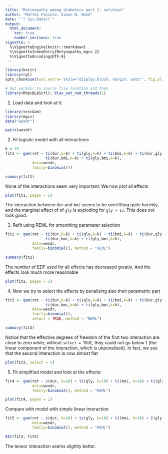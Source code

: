 ```yaml
---
title: "Retinopathy among diabetics part 2: solution"
author: "Matteo Fasiolo, Simon N. Wood"
date: "`r Sys.Date()`"
output: 
  html_document:
    toc: true
    number_sections: true
vignette: >
  %\VignetteEngine{knitr::rmarkdown}
  %\VignetteIndexEntry{Retynopathy_mgcv_2}
  %\VignetteEncoding{UTF-8}
---
```

  
```r
library(knitr)
library(rgl)
opts_chunk$set(out.extra='style="display:block; margin: auto"', fig.align="center", tidy=FALSE)
```

```r
# Set workdir to source file location and then
library(RhpcBLASctl); blas_set_num_threads(1)
```

1) Load data and look at it:
```r
library(testGam)
library(mgcv)
data("wesdr")

pairs(wesdr)
```

2) Fit logistic model with all interactions
```r
k = 10
fit1 <- gam(ret ~ ti(dur,k=k) + ti(gly,k=k) + ti(bmi,k=k) + ti(dur,gly,k=k)+
                  ti(dur,bmi,k=k) + ti(gly,bmi,k=k), 
            data=wesdr,
            family=binomial())

summary(fit1)
```
None of the interactions seem very important. We now plot all effects
```r
plot(fit1, pages = 1)
```
The interaction between `dur` and `bmi` seems to be overfitting quite horribly, and the marginal effect of of `gly` is exploding for `gly > 17`. This does not look good. 

3) Refit using REML for smoothing parameter selection
```r
fit2 <- gam(ret ~ ti(dur,k=k) + ti(gly,k=k) + ti(bmi,k=k) + ti(dur,gly,k=k)+
                  ti(dur,bmi,k=k) + ti(gly,bmi,k=k), 
            data=wesdr,
            family=binomial(), method = "REML")

summary(fit2)
```
The number of EDF used for all effects has decreased greatly. And the effects look much more reasonable
```r
plot(fit2, pages = 1)
```


4) Now we try to select the effects by penalising also their parametric part
```r
fit3 <- gam(ret ~ ti(dur,k=k) + ti(gly,k=k) + ti(bmi,k=k) + ti(dur,gly,k=k)+
                  ti(dur,bmi,k=k) + ti(gly,bmi,k=k), 
            data=wesdr,
            family=binomial(), 
            select = TRUE, method = "REML")

summary(fit3)
```
Notice that the effective degrees of freedom of the first two interaction are close to zero while, without `select = TRUE`, they could not go below 1 (the linear component of the interaction, which is unpenalised). In fact, we see that the second interaction is now almost flat
```r
plot(fit3, select = 5)
```

5) Fit simplified model and look at the effects:
```r
fit4 <- gam(ret ~ s(dur, k=10) + ti(gly, k=10) + ti(bmi, k=10) + ti(gly, bmi,k = 10), 
            data=wesdr,
            family=binomial(), method = "REML")

plot(fit4, pages = 1)
```

Compare with model with simple linear interaction
```r
fit5 <- gam(ret ~ s(dur, k=10) + ti(gly, k=10) + ti(bmi, k=10) + I(gly * bmi), 
            data=wesdr,
            family=binomial(), method = "REML")

AIC(fit4, fit5)
```
The tensor interaction seems slightly better.



<!-- 4) Plot tensor effect interactively: -->
<!-- ```{r ret8, message = F} -->
<!-- #plotRGL(sm(fit2, 2), residuals = TRUE) -->
<!-- rglwidget() -->
<!-- ``` -->
